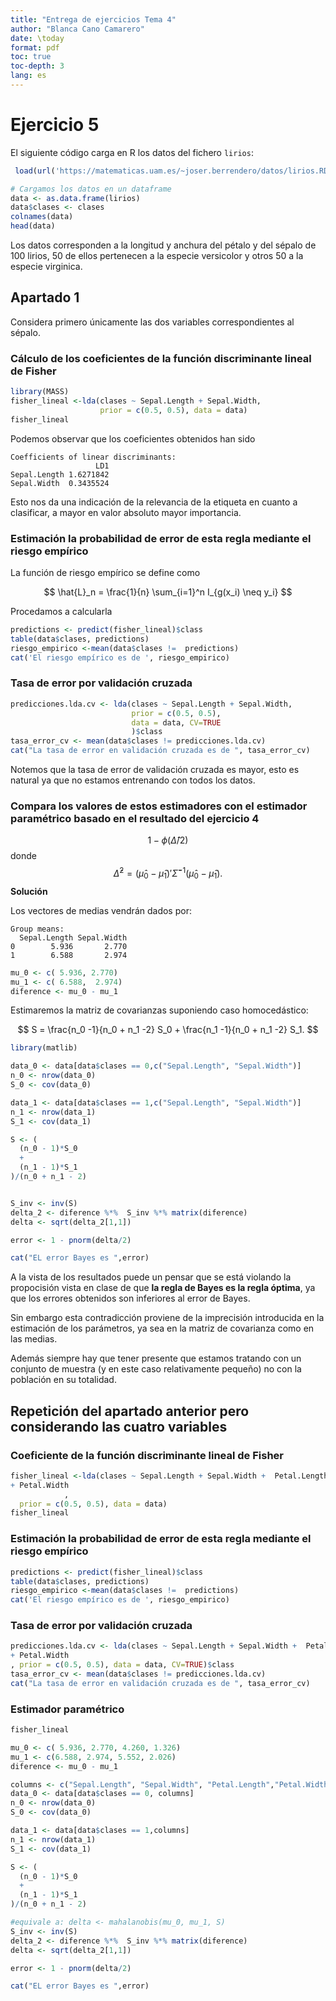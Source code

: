```yaml
---
title: "Entrega de ejercicios Tema 4"
author: "Blanca Cano Camarero"
date: \today
format: pdf
toc: true
toc-depth: 3
lang: es
---  
```

\newpage 

# Ejercicio 5  

El siguiente código carga en R los datos del fichero
`lirios`:

```r
 load(url('https://matematicas.uam.es/~joser.berrendero/datos/lirios.RData'))

# Cargamos los datos en un dataframe
data <- as.data.frame(lirios)
data$clases <- clases
colnames(data)
head(data)

```

Los datos corresponden a la longitud y anchura del pétalo y del sépalo de 100 lirios, 50 de ellos pertenecen a la especie versicolor y otros 50 a la especie virginica.

## Apartado 1

Considera primero únicamente las dos variables correspondientes al sépalo. 


### Cálculo de los coeficientes de la función discriminante lineal de Fisher

```r
library(MASS)
fisher_lineal <-lda(clases ~ Sepal.Length + Sepal.Width,
                    prior = c(0.5, 0.5), data = data)
fisher_lineal
```
Podemos observar que los coeficientes obtenidos han sido 
```
Coefficients of linear discriminants:
                   LD1
Sepal.Length 1.6271842
Sepal.Width  0.3435524
```
Esto nos da una indicación de la relevancia de la etiqueta en cuanto a clasificar, a mayor en valor absoluto mayor importancia.  


### Estimación la probabilidad de error de esta regla mediante el riesgo empírico 

La función de riesgo empírico se define como 

$$
\hat{L}_n 
= 
\frac{1}{n}
\sum_{i=1}^n
I_{g(x_i) \neq y_i}
$$ 

Procedamos a calcularla

```r
predictions <- predict(fisher_lineal)$class
table(data$clases, predictions)
riesgo_empirico <-mean(data$clases !=  predictions)
cat('El riesgo empírico es de ', riesgo_empirico)
```

### Tasa de error por validación cruzada 

```r
predicciones.lda.cv <- lda(clases ~ Sepal.Length + Sepal.Width,
                           prior = c(0.5, 0.5), 
                           data = data, CV=TRUE
                           )$class
tasa_error_cv <- mean(data$clases != predicciones.lda.cv)
cat("La tasa de error en validación cruzada es de ", tasa_error_cv)
```

Notemos que la tasa de error de validación cruzada es mayor, esto es natural ya que no estamos entrenando con todos los datos.

### Compara los valores de estos estimadores con el estimador paramétrico basado en el resultado del ejercicio 4

$$
1 - \phi(\hat\Delta /2)
$$
donde 
$$
{\hat\Delta}^2 = (\hat \mu_0 - \hat \mu_1)' \hat \Sigma^{-1} (\hat \mu_0 - \hat \mu_1).
$$
**Solución**

Los vectores de medias vendrán dados por: 

```
Group means:
  Sepal.Length Sepal.Width
0        5.936       2.770
1        6.588       2.974
```

```r
mu_0 <- c( 5.936, 2.770)
mu_1 <- c( 6.588,  2.974)
diference <- mu_0 - mu_1
```
Estimaremos la matriz de covarianzas suponiendo caso homocedástico: 

$$
S
= 
\frac{n_0 -1}{n_0 + n_1 -2} S_0
+
\frac{n_1 -1}{n_0 + n_1 -2} S_1.
$$

```r
library(matlib)

data_0 <- data[data$clases == 0,c("Sepal.Length", "Sepal.Width")]
n_0 <- nrow(data_0)
S_0 <- cov(data_0)

data_1 <- data[data$clases == 1,c("Sepal.Length", "Sepal.Width")]
n_1 <- nrow(data_1)
S_1 <- cov(data_1)

S <- (
  (n_0 - 1)*S_0
  +
  (n_1 - 1)*S_1
)/(n_0 + n_1 - 2)


S_inv <- inv(S)
delta_2 <- diference %*%  S_inv %*% matrix(diference)
delta <- sqrt(delta_2[1,1])

error <- 1 - pnorm(delta/2)

cat("EL error Bayes es ",error)

```

A la vista de los resultados puede un pensar que se está violando 
la propocisión vista en clase de que **la regla de Bayes es la regla óptima**, 
ya que los errores obtenidos son inferiores al error de Bayes. 

Sin embargo esta contradicción proviene de la imprecisión introducida
en la estimación de los parámetros, ya sea en la matriz de covarianza 
como en las medias. 

Además siempre hay que tener presente que estamos tratando con un conjunto de 
muestra (y en este caso relativamente pequeño) no con la población en su totalidad. 

## Repetición del apartado anterior pero considerando las cuatro variables  

### Coeficiente de la función discriminante lineal de Fisher  

```r
fisher_lineal <-lda(clases ~ Sepal.Length + Sepal.Width +  Petal.Length
+ Petal.Width
            ,
  prior = c(0.5, 0.5), data = data)
fisher_lineal
```

### Estimación la probabilidad de error de esta regla mediante el riesgo empírico 

```r
predictions <- predict(fisher_lineal)$class
table(data$clases, predictions)
riesgo_empirico <-mean(data$clases !=  predictions)
cat('El riesgo empírico es de ', riesgo_empirico)
```


### Tasa de error por validación cruzada 

```r
predicciones.lda.cv <- lda(clases ~ Sepal.Length + Sepal.Width +  Petal.Length
+ Petal.Width
, prior = c(0.5, 0.5), data = data, CV=TRUE)$class
tasa_error_cv <- mean(data$clases != predicciones.lda.cv)
cat("La tasa de error en validación cruzada es de ", tasa_error_cv)
```

### Estimador paramétrico  

```r
fisher_lineal
```
```r
mu_0 <- c( 5.936, 2.770, 4.260, 1.326)
mu_1 <- c(6.588, 2.974, 5.552, 2.026)
diference <- mu_0 - mu_1

columns <- c("Sepal.Length", "Sepal.Width", "Petal.Length","Petal.Width")
data_0 <- data[data$clases == 0, columns]
n_0 <- nrow(data_0)
S_0 <- cov(data_0)

data_1 <- data[data$clases == 1,columns]
n_1 <- nrow(data_1)
S_1 <- cov(data_1)

S <- (
  (n_0 - 1)*S_0
  +
  (n_1 - 1)*S_1
)/(n_0 + n_1 - 2)

#equivale a: delta <- mahalanobis(mu_0, mu_1, S)
S_inv <- inv(S)
delta_2 <- diference %*%  S_inv %*% matrix(diference)
delta <- sqrt(delta_2[1,1])

error <- 1 - pnorm(delta/2)

cat("EL error Bayes es ",error)
```
